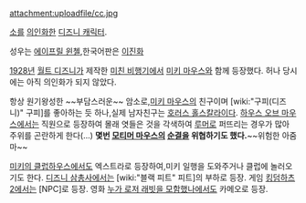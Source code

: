 attachment:uploadfile/cc.jpg

[[소]]를 [[의인화]]한 [[디즈니 캐릭터]]. 

성우는 [[에이프릴 윈첼]],한국어판은 [[이진화]]

[[1928년]] [[월트 디즈니]]가 제작한 [[미친 비행기]]에서 [[미키 마우스]]와 함께 등장했다.
허나 당시에는 아직 의인화가 되지 않았다.

항상 원기왕성한 ~~부담스러운~~ 암소로,[[미키 마우스]]의 친구이며 [wiki:"구피(디즈니)" 구피]를 좋아하는 듯 하나,실제 남자친구는 [[호러스 홀스칼라]]이다. [[하우스 오브 마우스]]에서는 직원으로 등장하여 몰래 엿들은 것을 각색하여 [[루머]]로 퍼뜨리는 경우가 많아 주위를 곤란하게 한다(...) '''몇번 [[모티머 마우스]]의 [[순결]]을 위협하기도 했다.'''~~위험한 아줌마~~

[[미키의 클럽하우스]]에서도 엑스트라로 등장하여,미키 일행을 도와주거나 클럽에 놀러오기도 한다. [[디즈니 삼총사]]에서는 [wiki:"블랙 피트" 피트]의 부하로 등장. 게임 [[킹덤하츠2]]에서는 [NPC]로 등장. 영화 [[누가 로저 래빗을 모함했나]]에서도 카메오로 등장.

